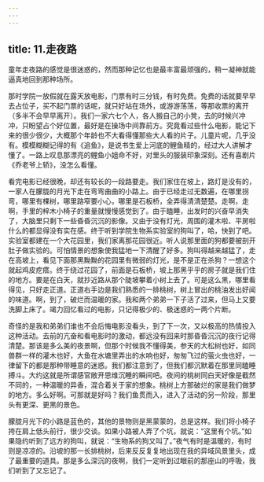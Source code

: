 ```yaml
---
---
---
```

title: 11.走夜路
---




童年走夜路的感觉是很迷惑的，然而那种记忆也是最丰富最顽强的，稍一凝神就能逼真地回到那种场所。

那时学院一放假就在露天放电影，门票有时三分钱，有时免费。免费的话就要早早去占位子，买不起门票的话呢，就只好站在场外，或游游荡荡，等那收票的离开（多半不会早早离开）。我们一家六七个人，各人搬自己的小凳，去的时候兴冲冲，只盼望占个好位置，最好是在操场中间靠前方。究竟看过些什么电影，能记下来的很少很少，大概那个年龄也不大看得懂那些大人看的片子。儿童片呢，几乎没有。模模糊糊记得的有《追鱼》，是说书生爱上河底的鲤鱼精的，经过大人讲解才懂了。一路上叹息那漂亮的鲤鱼小姐命不好，对里头的服装印象深刻。还有喜剧片《乔老爷上轿》，没怎么看懂。

看完电影已经很晚，却还有较长的一段路要走。我们家住在坡上，路灯是没有的，一家人在朦胧的月光下走在弯弯曲曲的小路上。由于已经走过无数遍，在哪里拐弯，哪里有棵树，哪里路窄要小心，哪里是石板桥，全弄得清清楚楚。走啊，走啊，手里的梓木小椅子的重量就慢慢感觉到了。由于瞌睡，出发时的兴奋早消失了，大脑里只剩下一些昏昏沉沉的影像。又由于没有灯光，周围的灌木啦、平房啦什么的都显得没有实在感。终于听到学院生物系实验室的狗叫了，哈，快到了吧。实验室都建在一个大花园里，我们家离那花园很近。听人说那里面的狗都要被剖开肚子做实验的。可怕情景的想象使我猛地一下清醒了好多。狗叫得越来越猛了，走在高坡上，看见下面那黑黝黝的花园里有微弱的灯光，是不是正在杀狗？一想这个就起鸡皮疙瘩。终于绕过花园了，前面是石板桥，坡上那黑乎乎的房子就是我们住的地方。要是在白天，就抄近路从那个陡坡攀着小树上去了。可是这么黑，哪里看得见，只好走正道。正道右手边是我们熟悉的一排桃树，树上冒出的桃油发出好闻的味道。啊，到了，破烂而温暖的家。我和两个弟弟一下子活了过来，但马上又要洗脚上床了。竭力回忆看过的电影，只记得极少的、极迷惑的一两个片断。

奇怪的是我和弟弟们谁也不会后悔电影没看头，到了下一次，又以极高的热情投入这种活动。去前的亢奋和看电影时的激动，都远没有回来时那昏昏沉沉的夜行记得清楚。那该是多么美的夜景啊，但那个时候我不懂得美，参天的大松树也好，如同兽群一样的灌木也好，大鱼在水塘里弄出的水响也好，匆匆飞过的萤火虫也好，一律留下的都是那种带睡意的迷惑。我们都注意到了，但我们都沉默着在那里同瞌睡搏斗。大约这就是所谓感官敞开思维沉睡的瞬间吧。夜间的桃树同白天好像是截然不同的，一种温暖的异香，混合着关于家的想象。桃树上方那破烂的家是我们做梦的地方。多么好啊。可那就是好吗？我们鱼贯而入，进入了活动的另一阶段，那里头有更深、更黑的景色。

朦胧月光下的小路是蓝色的，其他的景物则是黑蒙蒙的，总是这样。我们将小椅子挎在肩上低头前行，很少交谈。如果小路被人弄了个坑，就说：“这里有个坑。”如果隐约听到了远方的狗叫，就说：“生物系的狗又叫了。”夜气有时是温暖的，有时则是凉凉的。沿坡的那一长排桃树，后来反反复复地出现在我的异域风景里头，成了最重要的道具。那是多么深沉的夜啊，我们一定听到过眼前的那座山的呼吸，我们听到了又忘记了。